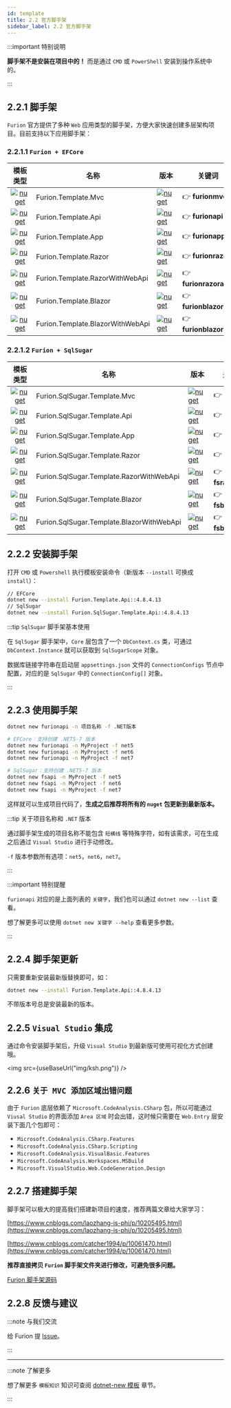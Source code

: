 ```yaml
---
id: template
title: 2.2 官方脚手架
sidebar_label: 2.2 官方脚手架
---
```



:::important 特别说明

**脚手架不是安装在项目中的！** 而是通过 `CMD` 或 `PowerShell` 安装到操作系统中的。

:::

## 2.2.1 脚手架

`Furion` 官方提供了多种 `Web` 应用类型的脚手架，方便大家快速创建多层架构项目。目前支持以下应用脚手架：

### 2.2.1.1 `Furion + EFCore`

|                                                                 模板类型                                                                 | 名称                             | 版本                                                                                                                                                                 | 关键词                 | 描述                   |
| :--------------------------------------------------------------------------------------------------------------------------------------: | -------------------------------- | -------------------------------------------------------------------------------------------------------------------------------------------------------------------- | ---------------------- | ---------------------- |
|       [![nuget](https://shields.io/badge/-Nuget-yellow?cacheSeconds=604800)](https://www.nuget.org/packages/Furion.Template.Mvc/)        | Furion.Template.Mvc              | [![nuget](https://img.shields.io/nuget/v/Furion.Template.Mvc.svg?cacheSeconds=10800)](https://www.nuget.org/packages/Furion.Template.Mvc/)                           | 👉 **furionmvc**       | Mvc 模板               |
|       [![nuget](https://shields.io/badge/-Nuget-yellow?cacheSeconds=604800)](https://www.nuget.org/packages/Furion.Template.Api/)        | Furion.Template.Api              | [![nuget](https://img.shields.io/nuget/v/Furion.Template.Api.svg?cacheSeconds=10800)](https://www.nuget.org/packages/Furion.Template.Api/)                           | 👉 **furionapi**       | WebApi 模板            |
|       [![nuget](https://shields.io/badge/-Nuget-yellow?cacheSeconds=604800)](https://www.nuget.org/packages/Furion.Template.App/)        | Furion.Template.App              | [![nuget](https://img.shields.io/nuget/v/Furion.Template.App.svg?cacheSeconds=10800)](https://www.nuget.org/packages/Furion.Template.App/)                           | 👉 **furionapp**       | Mvc/WebApi 模板        |
|      [![nuget](https://shields.io/badge/-Nuget-yellow?cacheSeconds=604800)](https://www.nuget.org/packages/Furion.Template.Razor/)       | Furion.Template.Razor            | [![nuget](https://img.shields.io/nuget/v/Furion.Template.Razor.svg?cacheSeconds=10800)](https://www.nuget.org/packages/Furion.Template.Razor/)                       | 👉 **furionrazor**     | RazorPages 模板        |
| [![nuget](https://shields.io/badge/-Nuget-yellow?cacheSeconds=604800)](https://www.nuget.org/packages/Furion.Template.RazorWithWebApi/)  | Furion.Template.RazorWithWebApi  | [![nuget](https://img.shields.io/nuget/v/Furion.Template.RazorWithWebApi.svg?cacheSeconds=10800)](https://www.nuget.org/packages/Furion.Template.RazorWithWebApi/)   | 👉 **furionrazorapi**  | RazorPages/WebApi 模板 |
|      [![nuget](https://shields.io/badge/-Nuget-yellow?cacheSeconds=604800)](https://www.nuget.org/packages/Furion.Template.Blazor/)      | Furion.Template.Blazor           | [![nuget](https://img.shields.io/nuget/v/Furion.Template.Blazor.svg?cacheSeconds=10800)](https://www.nuget.org/packages/Furion.Template.Blazor/)                     | 👉 **furionblazor**    | Blazor 模板            |
| [![nuget](https://shields.io/badge/-Nuget-yellow?cacheSeconds=604800)](https://www.nuget.org/packages/Furion.Template.BlazorWithWebApi/) | Furion.Template.BlazorWithWebApi | [![nuget](https://img.shields.io/nuget/v/Furion.Template.BlazorWithWebApi.svg?cacheSeconds=10800)](https://www.nuget.org/packages/Furion.Template.BlazorWithWebApi/) | 👉 **furionblazorapi** | Blazor/WebApi 模板     |

### 2.2.1.2 `Furion + SqlSugar`

|                                                                     模板类型                                                                      | 名称                                      | 版本                                                                                                                                                                                   | 关键词             | 描述                   |
| :-----------------------------------------------------------------------------------------------------------------------------------------------: | ----------------------------------------- | -------------------------------------------------------------------------------------------------------------------------------------------------------------------------------------- | ------------------ | ---------------------- |
|       [![nuget](https://shields.io/badge/-Nuget-yellow?cacheSeconds=604800)](https://www.nuget.org/packages/Furion.SqlSugar.Template.Mvc/)        | Furion.SqlSugar.Template.Mvc              | [![nuget](https://img.shields.io/nuget/v/Furion.SqlSugar.Template.Mvc.svg?cacheSeconds=10800)](https://www.nuget.org/packages/Furion.SqlSugar.Template.Mvc/)                           | 👉 **fsmvc**       | Mvc 模板               |
|       [![nuget](https://shields.io/badge/-Nuget-yellow?cacheSeconds=604800)](https://www.nuget.org/packages/Furion.SqlSugar.Template.Api/)        | Furion.SqlSugar.Template.Api              | [![nuget](https://img.shields.io/nuget/v/Furion.SqlSugar.Template.Api.svg?cacheSeconds=10800)](https://www.nuget.org/packages/Furion.SqlSugar.Template.Api/)                           | 👉 **fsapi**       | WebApi 模板            |
|       [![nuget](https://shields.io/badge/-Nuget-yellow?cacheSeconds=604800)](https://www.nuget.org/packages/Furion.SqlSugar.Template.App/)        | Furion.SqlSugar.Template.App              | [![nuget](https://img.shields.io/nuget/v/Furion.SqlSugar.Template.App.svg?cacheSeconds=10800)](https://www.nuget.org/packages/Furion.SqlSugar.Template.App/)                           | 👉 **fsapp**       | Mvc/WebApi 模板        |
|      [![nuget](https://shields.io/badge/-Nuget-yellow?cacheSeconds=604800)](https://www.nuget.org/packages/Furion.SqlSugar.Template.Razor/)       | Furion.SqlSugar.Template.Razor            | [![nuget](https://img.shields.io/nuget/v/Furion.SqlSugar.Template.Razor.svg?cacheSeconds=10800)](https://www.nuget.org/packages/Furion.SqlSugar.Template.Razor/)                       | 👉 **fsrazor**     | RazorPages 模板        |
| [![nuget](https://shields.io/badge/-Nuget-yellow?cacheSeconds=604800)](https://www.nuget.org/packages/Furion.SqlSugar.Template.RazorWithWebApi/)  | Furion.SqlSugar.Template.RazorWithWebApi  | [![nuget](https://img.shields.io/nuget/v/Furion.SqlSugar.Template.RazorWithWebApi.svg?cacheSeconds=10800)](https://www.nuget.org/packages/Furion.SqlSugar.Template.RazorWithWebApi/)   | 👉 **fsrazorapi**  | RazorPages/WebApi 模板 |
|      [![nuget](https://shields.io/badge/-Nuget-yellow?cacheSeconds=604800)](https://www.nuget.org/packages/Furion.SqlSugar.Template.Blazor/)      | Furion.SqlSugar.Template.Blazor           | [![nuget](https://img.shields.io/nuget/v/Furion.SqlSugar.Template.Blazor.svg?cacheSeconds=10800)](https://www.nuget.org/packages/Furion.SqlSugar.Template.Blazor/)                     | 👉 **fsblazor**    | Blazor 模板            |
| [![nuget](https://shields.io/badge/-Nuget-yellow?cacheSeconds=604800)](https://www.nuget.org/packages/Furion.SqlSugar.Template.BlazorWithWebApi/) | Furion.SqlSugar.Template.BlazorWithWebApi | [![nuget](https://img.shields.io/nuget/v/Furion.SqlSugar.Template.BlazorWithWebApi.svg?cacheSeconds=10800)](https://www.nuget.org/packages/Furion.SqlSugar.Template.BlazorWithWebApi/) | 👉 **fsblazorapi** | Blazor/WebApi 模板     |

## 2.2.2 安装脚手架

打开 `CMD` 或 `Powershell` 执行模板安装命令（新版本 `--install` 可换成 `install`）：

```bash showLineNumbers
// EFCore
dotnet new --install Furion.Template.Api::4.8.4.13
// SqlSugar
dotnet new --install Furion.SqlSugar.Template.Api::4.8.4.13
```

:::tip `SqlSugar` 脚手架基本使用

在 `SqlSugar` 脚手架中，`Core` 层包含了一个 `DbContext.cs` 类，可通过 `DbContext.Instance` 就可以获取到 `SqlSugarScope` 对象。

数据库链接字符串在启动层 `appsettings.json` 文件的 `ConnectionConfigs` 节点中配置，对应的是 `SqlSugar` 中的 `ConnectionConfig[]` 对象。

:::

## 2.2.3 使用脚手架

```bash showLineNumbers {1,4-6,9-11}
dotnet new furionapi -n 项目名称 -f .NET版本

# EFCore：支持创建 .NET5-7 版本
dotnet new furionapi -n MyProject -f net5
dotnet new furionapi -n MyProject -f net6
dotnet new furionapi -n MyProject -f net7

# SqlSugar：支持创建 .NET5-7 版本
dotnet new fsapi -n MyProject -f net5
dotnet new fsapi -n MyProject -f net6
dotnet new fsapi -n MyProject -f net7
```

这样就可以生成项目代码了，**生成之后推荐将所有的 `nuget` 包更新到最新版本。**

:::tip 关于项目名称和 `.NET` 版本

通过脚手架生成的项目名称不能包含 `短横线` 等特殊字符，如有该需求，可在生成之后通过 `Visual Studio` 进行手动修改。

`-f` 版本参数所有选项：`net5`，`net6`，`net7`。

:::

:::important 特别提醒

`furionapi` 对应的是上面列表的 `关键字`，我们也可以通过 `dotnet new --list` 查看。

想了解更多可以使用 `dotnet new 关键字 --help` 查看更多参数。

:::

## 2.2.4 脚手架更新

只需要重新安装最新版替换即可，如：

```bash showLineNumbers
dotnet new --install Furion.Template.Api::4.8.4.13
```

不带版本号总是安装最新的版本。

## 2.2.5 `Visual Studio` 集成

通过命令安装脚手架后，升级 `Visual Studio` 到最新版可使用可视化方式创建哦。

<img src={useBaseUrl("img/ksh.png")} />

## 2.2.6 `关于 MVC 添加区域出错问题`

由于 `Furion` 底层依赖了 `Microsoft.CodeAnalysis.CSharp` 包，所以可能通过 `Viusal Studio` 的界面添加 `Area 区域` 时会出错，这时候只需要在 `Web.Entry` 层安装下面几个包即可：

- `Microsoft.CodeAnalysis.CSharp.Features`
- `Microsoft.CodeAnalysis.CSharp.Scripting`
- `Microsoft.CodeAnalysis.VisualBasic.Features`
- `Microsoft.CodeAnalysis.Workspaces.MSBuild`
- `Microsoft.VisualStudio.Web.CodeGeneration.Design`

## 2.2.7 搭建脚手架

脚手架可以极大的提高我们搭建新项目的速度，推荐两篇文章给大家学习：

[https://www.cnblogs.com/laozhang-is-phi/p/10205495.html](https://www.cnblogs.com/laozhang-is-phi/p/10205495.html)

[https://www.cnblogs.com/catcher1994/p/10061470.html](https://www.cnblogs.com/catcher1994/p/10061470.html)

**推荐直接拷贝 `Furion` 脚手架文件夹进行修改，可避免很多问题。**

[Furion 脚手架源码](https://gitee.com/dotnetchina/Furion/tree/v4/templates)

## 2.2.8 反馈与建议

:::note 与我们交流

给 Furion 提 [Issue](https://gitee.com/dotnetchina/Furion/issues/new?issue)。

:::

---

:::note 了解更多

想了解更多 `模板知识` 知识可查阅 [dotnet-new 模板](https://docs.microsoft.com/zh-cn/dotnet/core/tools/dotnet-new) 章节。

:::
